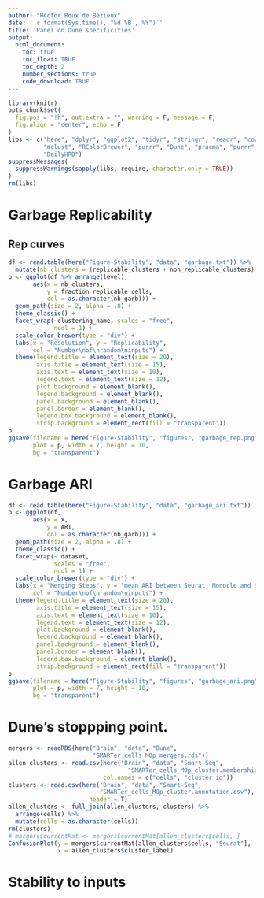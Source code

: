 ```yaml
---
author: "Hector Roux de Bézieux"
date: '`r format(Sys.time(), "%d %B , %Y")`'
title: 'Panel on Dune specificities'
output:
  html_document:
    toc: true
    toc_float: TRUE
    toc_depth: 2
    number_sections: true
    code_download: TRUE
---
```


```r
library(knitr)
opts_chunk$set(
  fig.pos = "!h", out.extra = "", warning = F, message = F,
  fig.align = "center", echo = F
)
libs <- c("here", "dplyr", "ggplot2", "tidyr", "stringr", "readr", "cowplot",
          "mclust", "RColorBrewer", "purrr", "Dune", "pracma", "purrr",
          "DailyHRB")
suppressMessages(
  suppressWarnings(sapply(libs, require, character.only = TRUE))
)
rm(libs)
```

# Garbage Replicability
## Rep curves

```r
df <- read.table(here("Figure-Stability", "data", "garbage.txt")) %>%
  mutate(nb_clusters = (replicable_clusters + non_replicable_clusters) / 2)
p <- ggplot(df %>% arrange(level), 
       aes(x = nb_clusters,
           y = fraction_replicable_cells,
           col = as.character(nb_garb))) +  
  geom_path(size = 2, alpha = .8) +
  theme_classic() +
  facet_wrap(~clustering_name, scales = "free",
             ncol = 1) +
  scale_color_brewer(type = "div") +
  labs(x = "Resolution", y = "Replicability",
       col = "Number\nof\nrandom\ninputs") +
  theme(legend.title = element_text(size = 20),
        axis.title = element_text(size = 15),
        axis.text = element_text(size = 10),
        legend.text = element_text(size = 12),
        plot.background = element_blank(),
        legend.background = element_blank(),
        panel.background = element_blank(),
        panel.border = element_blank(),
        legend.box.background = element_blank(),
        strip.background = element_rect(fill = "transparent"))
p
ggsave(filename = here("Figure-Stability", "figures", "garbage_rep.png"),
       plot = p, width = 7, height = 10,
       bg = "transparent")
```

# Garbage ARI

```r
df <- read.table(here("Figure-Stability", "data", "garbage_ari.txt"))
p <- ggplot(df, 
       aes(x = x,
           y = ARI,
           col = as.character(nb_garb))) +  
  geom_path(size = 2, alpha = .8) +
  theme_classic() +
  facet_wrap(~ dataset,
             scales = "free",
             ncol = 1) +
  scale_color_brewer(type = "div") +
  labs(x = "Merging Steps", y = "mean ARI between Seurat, Monocle and SC3",
       col = "Number\nof\nrandom\ninputs") +
  theme(legend.title = element_text(size = 20),
        axis.title = element_text(size = 15),
        axis.text = element_text(size = 10),
        legend.text = element_text(size = 12),
        plot.background = element_blank(),
        legend.background = element_blank(),
        panel.background = element_blank(),
        panel.border = element_blank(),
        legend.box.background = element_blank(),
        strip.background = element_rect(fill = "transparent"))
p
ggsave(filename = here("Figure-Stability", "figures", "garbage_ari.png"),
       plot = p, width = 7, height = 10,
       bg = "transparent")
```

# Dune's stoppping point.

```r
mergers <- readRDS(here("Brain", "data", "Dune",
                        "SMARTer_cells_MOp_mergers.rds"))
allen_clusters <- read.csv(here("Brain", "data", "Smart-Seq",
                                  "SMARTer_cells_MOp_cluster.membership.csv"),
                           col.names = c("cells", "cluster_id"))
clusters <- read.csv(here("Brain", "data", "Smart-Seq",
                          "SMARTer_cells_MOp_cluster.annotation.csv"),
                       header = T)
allen_clusters <- full_join(allen_clusters, clusters) %>%
  arrange(cells) %>%
  mutate(cells = as.character(cells))
rm(clusters)
# mergers$currentMat <- mergers$currentMat[allen_clusters$cells, ]
ConfusionPlot(y = mergers$currentMat[allen_clusters$cells, "Seurat"],
              x = allen_clusters$cluster_label)
```

# Stability to inputs

```r

```